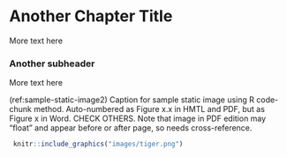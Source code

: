 # Another Chapter Title {#chapter2}

More text here

### Another subheader {-}

More text here

(ref:sample-static-image2) Caption for sample static image using R code-chunk method. Auto-numbered as Figure x.x in HMTL and PDF, but as Figure x in Word. CHECK OTHERS. Note that image in PDF edition may "float" and appear before or after page, so needs cross-reference.

```r
 knitr::include_graphics("images/tiger.png")
```
